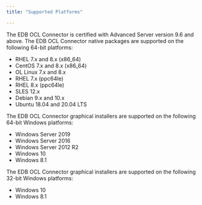 ```yaml
---
title: "Supported Platforms"

---
```


<div id="supported_platforms" class="registered_link"></div>

The EDB OCL Connector is certified with Advanced Server version 9.6 and above. The EDB OCL Connector native packages are supported on the following 64-bit platforms:

-   RHEL 7.x and 8.x (x86_64) 
-   CentOS 7.x and 8.x (x86_64) 
-   OL Linux 7.x and 8.x
-   RHEL 7.x (ppc64le)
-   RHEL 8.x (ppc64le)
-   SLES 12.x
-   Debian 9.x and 10.x
-   Ubuntu 18.04 and 20.04 LTS

The EDB OCL Connector graphical installers are supported on the following 64-bit Windows platforms:

-   Windows Server 2019
-   Windows Server 2016
-   Windows Server 2012 R2
-   Windows 10
-   Windows 8.1

The EDB OCL Connector graphical installers are supported on the following 32-bit Windows platforms:

-   Windows 10
-   Windows 8.1
